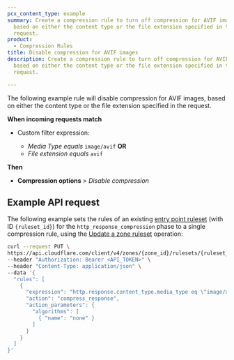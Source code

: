 ```yaml
---
pcx_content_type: example
summary: Create a compression rule to turn off compression for AVIF images,
  based on either the content type or the file extension specified in the
  request.
product:
  - Compression Rules
title: Disable compression for AVIF images
description: Create a compression rule to turn off compression for AVIF images,
  based on either the content type or the file extension specified in the
  request.

---
```



The following example rule will disable compression for AVIF images, based on either the content type or the file extension specified in the request.

<Example>

**When incoming requests match**

* Custom filter expression:

  * *Media Type* *equals* `image/avif` **OR**
  * *File extension* *equals* `avif`

**Then**

* **Compression options** > *Disable compression*

</Example>

## Example API request

The following example sets the rules of an existing [entry point ruleset](/ruleset-engine/about/rulesets/#entry-point-ruleset) (with ID `{ruleset_id}`) for the `http_response_compression` phase to a single compression rule, using the [Update a zone ruleset](/api/operations/updateZoneRuleset) operation:

```bash
curl --request PUT \
https://api.cloudflare.com/client/v4/zones/{zone_id}/rulesets/{ruleset_id} \
--header "Authorization: Bearer <API_TOKEN>" \
--header "Content-Type: application/json" \
--data '{
  "rules": [
    {
      "expression": "http.response.content_type.media_type eq \"image/avif\" or http.request.uri.path.extension eq \"avif\"",
      "action": "compress_response",
      "action_parameters": {
        "algorithms": [
          { "name": "none" }
        ]
      }
    }
  ]
}'
```

